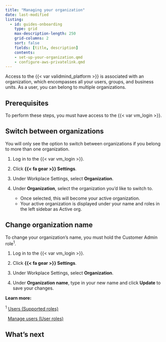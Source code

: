 ```yaml
---
title: "Managing your organization"
date: last-modified
listing:
  - id: guides-onboarding
    type: grid
    max-description-length: 250
    grid-columns: 2
    sort: false
    fields: [title, description]
    contents:
    - set-up-your-organization.qmd
    - configure-aws-privatelink.qmd
---
```


Access to the {{< var validmind_platform >}} is associated with an organization, which encompasses all your users, groups, and business units. As a user, you can belong to multiple organizations.

## Prerequisites

To perform these steps, you must have access to the {{< var vm_login >}}. 

## Switch between organizations
::: {.callout}
You will only see the option to switch between organizations if you belong to more than one organization.
:::

1. Log in to the {{< var vm_login >}}.

2. Click **{{< fa gear >}} Settings**. 

3. Under Workplace Settings, select **Organization**.

4. Under **Organization**, select the organization you'd like to switch to.

    - Once selected, this will become your active organization. 
    - Your active organization is displayed under your name and roles in the left sidebar as Active org.

## Change organization name

::: {.callout}
To change your organization's name, you must hold the Customer Admin role^1^.
:::

1. Log in to the {{< var vm_login >}}.

2. Click **{{< fa gear >}} Settings**. 

3. Under Workplace Settings, select **Organization**.

4. Under **Organization name**, type in your new name and click **Update** to save your changes.

::: {.column-margin}
**Learn more:**

^1^ [Users (Supported roles)](managing-users.qmd#supported-roles)

|   [Manage users (User roles)](manage-users.qmd#user-roles)
:::

## What's next